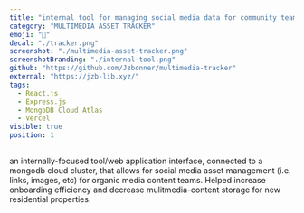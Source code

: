 ```yaml
---
title: "internal tool for managing social media data for community teams"
category: "MULTIMEDIA ASSET TRACKER"
emoji: "📌"
decal: "./tracker.png"
screenshot: "./multimedia-asset-tracker.png"
screenshotBranding: "./internal-tool.png"
github: "https://github.com/Jzbonner/multimedia-tracker"
external: "https://jzb-lib.xyz/"
tags:
  - React.js
  - Express.js
  - MongoDB Cloud Atlas
  - Vercel
visible: true
position: 1
---
```


an internally-focused tool/web application interface, connected to a mongodb cloud cluster, that allows for social media asset management (i.e. links, images, etc) for organic media content teams. Helped increase onboarding efficiency and decrease mulitmedia-content storage for new residential properties.
